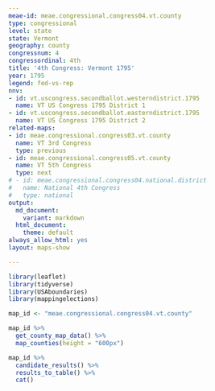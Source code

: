 ```yaml
---
meae-id: meae.congressional.congress04.vt.county
type: congressional
level: state
state: Vermont
geography: county
congressnum: 4
congressordinal: 4th
title: '4th Congress: Vermont 1795'
year: 1795
legend: fed-vs-rep
nnv:
- id: vt.uscongress.secondballot.westerndistrict.1795
  name: VT US Congress 1795 District 1
- id: vt.uscongress.secondballot.easterndistrict.1795
  name: VT US Congress 1795 District 2
related-maps:
- id: meae.congressional.congress03.vt.county
  name: VT 3rd Congress
  type: previous
- id: meae.congressional.congress05.vt.county
  name: VT 5th Congress
  type: next
# - id: meae.congressional.congress04.national.district
#   name: National 4th Congress
#   type: national
output:
  md_document:
    variant: markdown
  html_document:
    theme: default
always_allow_html: yes
layout: maps-show

---
```


```r
library(leaflet)
library(tidyverse)
library(USAboundaries)
library(mappingelections)

map_id <- "meae.congressional.congress04.vt.county"
```

<div class="map">

```r
map_id %>%
  get_county_map_data() %>%
  map_counties(height = "600px")
```

</div>

<div class="results-table">

```r
map_id %>%
  candidate_results() %>%
  results_to_table() %>%
  cat()
```

</div>
